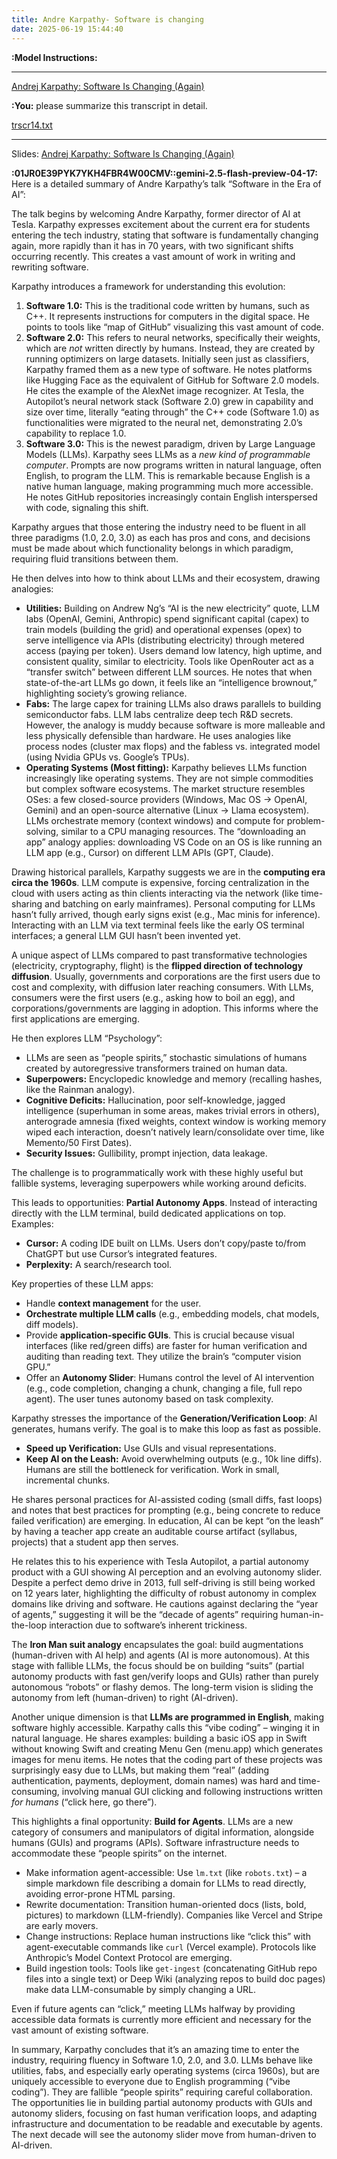 ```yaml
---
title: Andre Karpathy- Software is changing
date: 2025-06-19 15:44:40
---
```


**:Model Instructions:** 

  ---

[Andrej Karpathy: Software Is Changing (Again)](https://www.youtube.com/watch?v=LCEmiRjPEtQ)
  
  
**:You:** please summarize this transcript in detail.

[trscr14.txt](/Users/mortenlorenzen/Desktop/trscr14.txt)

---

Slides: [Andrej Karpathy: Software Is Changing (Again)](andrej_karpathy_ycaistartup2025_compressed.pdf)

**:01JR0E39PYK7YKH4FBR4W00CMV::gemini-2.5-flash-preview-04-17:** Here is a detailed summary of Andre Karpathy's talk "Software in the Era of AI":

The talk begins by welcoming Andre Karpathy, former director of AI at Tesla. Karpathy expresses excitement about the current era for students entering the tech industry, stating that software is fundamentally changing again, more rapidly than it has in 70 years, with two significant shifts occurring recently. This creates a vast amount of work in writing and rewriting software.

Karpathy introduces a framework for understanding this evolution:

1.  **Software 1.0:** This is the traditional code written by humans, such as C++. It represents instructions for computers in the digital space. He points to tools like "map of GitHub" visualizing this vast amount of code.
2.  **Software 2.0:** This refers to neural networks, specifically their weights, which are *not* written directly by humans. Instead, they are created by running optimizers on large datasets. Initially seen just as classifiers, Karpathy framed them as a new type of software. He notes platforms like Hugging Face as the equivalent of GitHub for Software 2.0 models. He cites the example of the AlexNet image recognizer. At Tesla, the Autopilot's neural network stack (Software 2.0) grew in capability and size over time, literally "eating through" the C++ code (Software 1.0) as functionalities were migrated to the neural net, demonstrating 2.0's capability to replace 1.0.
3.  **Software 3.0:** This is the newest paradigm, driven by Large Language Models (LLMs). Karpathy sees LLMs as a *new kind of programmable computer*. Prompts are now programs written in natural language, often English, to program the LLM. This is remarkable because English is a native human language, making programming much more accessible. He notes GitHub repositories increasingly contain English interspersed with code, signaling this shift.

Karpathy argues that those entering the industry need to be fluent in all three paradigms (1.0, 2.0, 3.0) as each has pros and cons, and decisions must be made about which functionality belongs in which paradigm, requiring fluid transitions between them.

He then delves into how to think about LLMs and their ecosystem, drawing analogies:

*   **Utilities:** Building on Andrew Ng's "AI is the new electricity" quote, LLM labs (OpenAI, Gemini, Anthropic) spend significant capital (capex) to train models (building the grid) and operational expenses (opex) to serve intelligence via APIs (distributing electricity) through metered access (paying per token). Users demand low latency, high uptime, and consistent quality, similar to electricity. Tools like OpenRouter act as a "transfer switch" between different LLM sources. He notes that when state-of-the-art LLMs go down, it feels like an "intelligence brownout," highlighting society's growing reliance.
*   **Fabs:** The large capex for training LLMs also draws parallels to building semiconductor fabs. LLM labs centralize deep tech R&D secrets. However, the analogy is muddy because software is more malleable and less physically defensible than hardware. He uses analogies like process nodes (cluster max flops) and the fabless vs. integrated model (using Nvidia GPUs vs. Google's TPUs).
*   **Operating Systems (Most fitting):** Karpathy believes LLMs function increasingly like operating systems. They are not simple commodities but complex software ecosystems. The market structure resembles OSes: a few closed-source providers (Windows, Mac OS -> OpenAI, Gemini) and an open-source alternative (Linux -> Llama ecosystem). LLMs orchestrate memory (context windows) and compute for problem-solving, similar to a CPU managing resources. The "downloading an app" analogy applies: downloading VS Code on an OS is like running an LLM app (e.g., Cursor) on different LLM APIs (GPT, Claude).

Drawing historical parallels, Karpathy suggests we are in the **computing era circa the 1960s**. LLM compute is expensive, forcing centralization in the cloud with users acting as thin clients interacting via the network (like time-sharing and batching on early mainframes). Personal computing for LLMs hasn't fully arrived, though early signs exist (e.g., Mac minis for inference). Interacting with an LLM via text terminal feels like the early OS terminal interfaces; a general LLM GUI hasn't been invented yet.

A unique aspect of LLMs compared to past transformative technologies (electricity, cryptography, flight) is the **flipped direction of technology diffusion**. Usually, governments and corporations are the first users due to cost and complexity, with diffusion later reaching consumers. With LLMs, consumers were the first users (e.g., asking how to boil an egg), and corporations/governments are lagging in adoption. This informs where the first applications are emerging.

He then explores LLM "Psychology":

*   LLMs are seen as "people spirits," stochastic simulations of humans created by autoregressive transformers trained on human data.
*   **Superpowers:** Encyclopedic knowledge and memory (recalling hashes, like the Rainman analogy).
*   **Cognitive Deficits:** Hallucination, poor self-knowledge, jagged intelligence (superhuman in some areas, makes trivial errors in others), anterograde amnesia (fixed weights, context window is working memory wiped each interaction, doesn't natively learn/consolidate over time, like Memento/50 First Dates).
*   **Security Issues:** Gullibility, prompt injection, data leakage.

The challenge is to programmatically work with these highly useful but fallible systems, leveraging superpowers while working around deficits.

This leads to opportunities: **Partial Autonomy Apps**. Instead of interacting directly with the LLM terminal, build dedicated applications on top. Examples:

*   **Cursor:** A coding IDE built on LLMs. Users don't copy/paste to/from ChatGPT but use Cursor's integrated features.
*   **Perplexity:** A search/research tool.

Key properties of these LLM apps:

*   Handle **context management** for the user.
*   **Orchestrate multiple LLM calls** (e.g., embedding models, chat models, diff models).
*   Provide **application-specific GUIs**. This is crucial because visual interfaces (like red/green diffs) are faster for human verification and auditing than reading text. They utilize the brain's "computer vision GPU."
*   Offer an **Autonomy Slider**: Humans control the level of AI intervention (e.g., code completion, changing a chunk, changing a file, full repo agent). The user tunes autonomy based on task complexity.

Karpathy stresses the importance of the **Generation/Verification Loop**: AI generates, humans verify. The goal is to make this loop as fast as possible.

*   **Speed up Verification:** Use GUIs and visual representations.
*   **Keep AI on the Leash:** Avoid overwhelming outputs (e.g., 10k line diffs). Humans are still the bottleneck for verification. Work in small, incremental chunks.

He shares personal practices for AI-assisted coding (small diffs, fast loops) and notes that best practices for prompting (e.g., being concrete to reduce failed verification) are emerging. In education, AI can be kept "on the leash" by having a teacher app create an auditable course artifact (syllabus, projects) that a student app then serves.

He relates this to his experience with Tesla Autopilot, a partial autonomy product with a GUI showing AI perception and an evolving autonomy slider. Despite a perfect demo drive in 2013, full self-driving is still being worked on 12 years later, highlighting the difficulty of robust autonomy in complex domains like driving and software. He cautions against declaring the "year of agents," suggesting it will be the "decade of agents" requiring human-in-the-loop interaction due to software's inherent trickiness.

The **Iron Man suit analogy** encapsulates the goal: build augmentations (human-driven with AI help) and agents (AI is more autonomous). At this stage with fallible LLMs, the focus should be on building "suits" (partial autonomy products with fast gen/verify loops and GUIs) rather than purely autonomous "robots" or flashy demos. The long-term vision is sliding the autonomy from left (human-driven) to right (AI-driven).

Another unique dimension is that **LLMs are programmed in English**, making software highly accessible. Karpathy calls this "vibe coding" – winging it in natural language. He shares examples: building a basic iOS app in Swift without knowing Swift and creating Menu Gen (menu.app) which generates images for menu items. He notes that the coding part of these projects was surprisingly easy due to LLMs, but making them "real" (adding authentication, payments, deployment, domain names) was hard and time-consuming, involving manual GUI clicking and following instructions written *for humans* ("click here, go there").

This highlights a final opportunity: **Build for Agents**. LLMs are a new category of consumers and manipulators of digital information, alongside humans (GUIs) and programs (APIs). Software infrastructure needs to accommodate these "people spirits" on the internet.

*   Make information agent-accessible: Use `lm.txt` (like `robots.txt`) – a simple markdown file describing a domain for LLMs to read directly, avoiding error-prone HTML parsing.
*   Rewrite documentation: Transition human-oriented docs (lists, bold, pictures) to markdown (LLM-friendly). Companies like Vercel and Stripe are early movers.
*   Change instructions: Replace human instructions like "click this" with agent-executable commands like `curl` (Vercel example). Protocols like Anthropic's Model Context Protocol are emerging.
*   Build ingestion tools: Tools like `get-ingest` (concatenating GitHub repo files into a single text) or Deep Wiki (analyzing repos to build doc pages) make data LLM-consumable by simply changing a URL.

Even if future agents can "click," meeting LLMs halfway by providing accessible data formats is currently more efficient and necessary for the vast amount of existing software.

In summary, Karpathy concludes that it's an amazing time to enter the industry, requiring fluency in Software 1.0, 2.0, and 3.0. LLMs behave like utilities, fabs, and especially early operating systems (circa 1960s), but are uniquely accessible to everyone due to English programming ("vibe coding"). They are fallible "people spirits" requiring careful collaboration. The opportunities lie in building partial autonomy products with GUIs and autonomy sliders, focusing on fast human verification loops, and adapting infrastructure and documentation to be readable and executable by agents. The next decade will see the autonomy slider move from human-driven to AI-driven.

